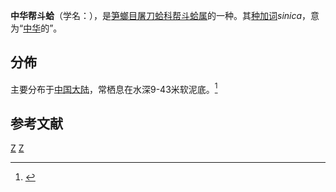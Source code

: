 {{Speciesbox
| taxon = Pandora sinica
| authority = [[徐鳳山|Xu]], 1992
}}
'''中华帮斗蛤'''（学名：''{{lang|la|Pandora sinica}}''），是[[笋螂目|笋螂目]][[屠刀蛤科|屠刀蛤科]][[帮斗蛤属|帮斗蛤属]]的一种{{r|shell_3935}}。其[[种加词|种加词]]''sinica''，意为“[[中华|中华]]的”。

==分佈==
主要分布于[[中国大陆|中国大陆]]，常栖息在水深9-43米软泥底。<ref name="shell_3935">{{cite web|url=http://shell.sinica.edu.tw/chinese/shellbase_detail.php?science_no=3935|title=国际贝库：中华帮斗蛤|publisher=台湾贝类资料库|accessdate=2009-08-11|archive-date=2016-03-04|archive-url=https://web.archive.org/web/20160304105307/http://shell.sinica.edu.tw/chinese/shellbase_detail.php?science_no=3935|dead-url=no}}</ref>

== 参考文献 ==
{{reflist}}
{{Taxonbar|from=Q13996101}}

[[Category:帮斗蛤属|Z]]
[[Category:1992年描述的动物|Z]]